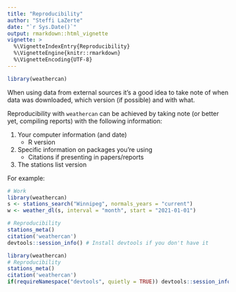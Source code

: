 ```yaml
---
title: "Reproducibility"
author: "Steffi LaZerte"
date: "`r Sys.Date()`"
output: rmarkdown::html_vignette
vignette: >
  %\VignetteIndexEntry{Reproducibility}
  %\VignetteEngine{knitr::rmarkdown}
  %\VignetteEncoding{UTF-8}
---
```


```r
library(weathercan)
```

When using data from external sources it's a good idea to take note of when data
was downloaded, which version (if possible) and with what. 

Reproducibility with `weathercan` can be achieved by taking note (or better yet, 
compiling reports) with the following information:

1. Your computer information (and date)
    - R version
2. Specific information on packages you're using
    - Citations if presenting in papers/reports
3. The stations list version

For example:

```r
# Work
library(weathercan)
s <- stations_search("Winnipeg", normals_years = "current")
w <- weather_dl(s, interval = "month", start = "2021-01-01")

# Reproducibility
stations_meta()
citation('weathercan')
devtools::session_info() # Install devtools if you don't have it
```


```r
library(weathercan)
# Reproducibility
stations_meta()
citation('weathercan')
if(requireNamespace("devtools", quietly = TRUE)) devtools::session_info()
```
